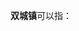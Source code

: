 '''双城镇'''可以指：
{{PRC admin/disambig|23/01/82/100/000|35/09/26/100/000|62/06/02/104/000|65/90/02/101/000}}
{{disambig|cat=三字中国镇名消歧义}}